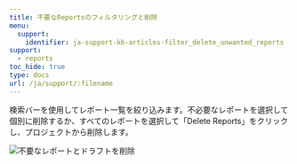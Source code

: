 ---
title: 不要なReportsのフィルタリングと削除
menu:
  support:
    identifier: ja-support-kb-articles-filter_delete_unwanted_reports
support:
  - reports
toc_hide: true
type: docs
url: /ja/support/:filename
---
検索バーを使用してレポート一覧を絞り込みます。不必要なレポートを選択して個別に削除するか、すべてのレポートを選択して「Delete Reports」をクリックし、プロジェクトから削除します。

<Frame>
    <img src="/images/reports/delete_runs.gif" alt="不要なレポートとドラフトを削除"  />
</Frame>